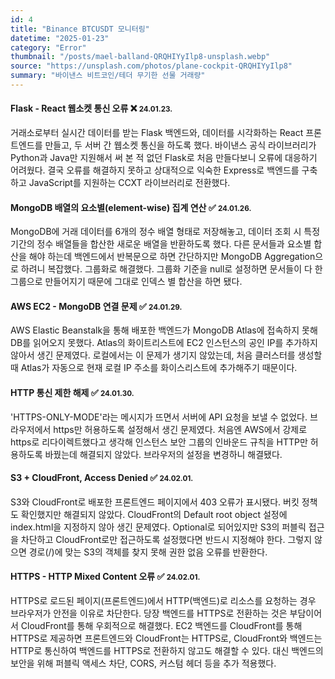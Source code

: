 ```yaml
---
id: 4
title: "Binance BTCUSDT 모니터링"
datetime: "2025-01-23"
category: "Error"
thumbnail: "/posts/mael-balland-QRQHIYyIlp8-unsplash.webp"
source: "https://unsplash.com/photos/plane-cockpit-QRQHIYyIlp8"
summary: "바이낸스 비트코인/테더 무기한 선물 거래량"
---
```


#### Flask - React 웹소켓 통신 오류 ❌ <small className="text-gray-500">24.01.23.</small>
거래소로부터 실시간 데이터를 받는 Flask 백엔드와, 데이터를 시각화하는 React 프론트엔드를 만들고, 두 서버 간 웹소켓 통신을 하도록 했다. 바이낸스 공식 라이브러리가 Python과 Java만 지원해서 써 본 적 없던 Flask로 처음 만들다보니 오류에 대응하기 어려웠다. 결국 오류를 해결하지 못하고 상대적으로 익숙한 Express로 백엔드를 구축하고 JavaScript를 지원하는 CCXT 라이브러리로 전환했다.
<br/>

#### MongoDB 배열의 요소별(element-wise) 집계 연산 ✅ <small className="text-gray-500">24.01.26.</small>
MongoDB에 거래 데이터를 6개의 정수 배열 형태로 저장해놓고, 데이터 조회 시 특정 기간의 정수 배열들을 합산한 새로운 배열을 반환하도록 했다. 다른 문서들과 요소별 합산을 해야 하는데 백엔드에서 반복문으로 하면 간단하지만 MongoDB Aggregation으로 하려니 복잡했다. 그룹화로 해결했다. 그룹화 기준을 null로 설정하면 문서들이 다 한 그룹으로 만들어지기 때문에 그대로 인덱스 별 합산을 하면 됐다.
<br/>

#### AWS EC2 - MongoDB 연결 문제 ✅ <small className="text-gray-500">24.01.29.</small>
AWS Elastic Beanstalk을 통해 배포한 백엔드가 MongoDB Atlas에 접속하지 못해 DB를 읽어오지 못했다. Atlas의 화이트리스트에 EC2 인스턴스의 공인 IP를 추가하지 않아서 생긴 문제였다. 로컬에서는 이 문제가 생기지 않았는데, 처음 클러스터를 생성할 때 Atlas가 자동으로 현재 로컬 IP 주소를 화이스리스트에 추가해주기 때문이다.
<br/>

#### HTTP 통신 제한 해제 ✅ <small className="text-gray-500">24.01.30.</small>
'HTTPS-ONLY-MODE'라는 메시지가 뜨면서 서버에 API 요청을 보낼 수 없었다. 브라우저에서 https만 허용하도록 설정해서 생긴 문제였다. 처음엔 AWS에서 강제로 https로 리다이렉트했다고 생각해 인스턴스 보안 그룹의 인바운드 규칙을 HTTP만 허용하도록 바꿨는데 해결되지 않았다. 브라우저의 설정을 변경하니 해결됐다.
<br/>

#### S3 + CloudFront, Access Denied ✅ <small className="text-gray-500">24.02.01.</small>
S3와 CloudFront로 배포한 프론트엔드 페이지에서 403 오류가 표시됐다. 버킷 정책도 확인했지만 해결되지 않았다. CloudFront의 Default root object 설정에 index.html을 지정하지 않아 생긴 문제였다. Optional로 되어있지만 S3의 퍼블릭 접근을 차단하고 CloudFront로만 접근하도록 설정했다면 반드시 지정해야 한다. 그렇지 않으면 경로(/)에 맞는 S3의 객체를 찾지 못해 권한 없음 오류를 반환한다.
<br/>

#### HTTPS - HTTP Mixed Content 오류 ✅ <small className="text-gray-500">24.02.01.</small>
HTTPS로 로드된 페이지(프론트엔드)에서 HTTP(백엔드)로 리소스를 요청하는 경우 브라우저가 안전을 이유로 차단한다. 당장 백엔드를 HTTPS로 전환하는 것은 부담이어서 CloudFront를 통해 우회적으로 해결했다. EC2 백엔드를 CloudFront를 통해 HTTPS로 제공하면 프론트엔드와 CloudFront는 HTTPS로, CloudFront와 백엔드는 HTTP로 통신하여 백엔드를 HTTPS로 전환하지 않고도 해결할 수 있다. 대신 백엔드의 보안을 위해 퍼블릭 액세스 차단, CORS, 커스텀 헤더 등을 추가 적용했다.
<br/>
